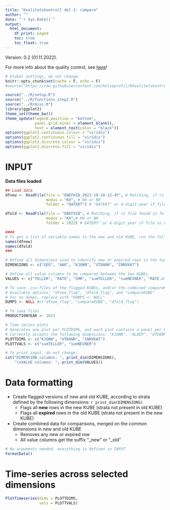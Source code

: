 ```yaml
---
title: "Kvalitetskontroll del 2: compare"
author: ""
date: "`r Sys.Date()`"
output:
  html_document: 
    df_print: paged
    toc: true
    toc_float: true
---
```

Version: 0.2 (01.11.2022). 

For more info about the quality control, see [here](https://github.com/helseprofil/KHvalitetskontroll)!

```r
# Global settings, do not change
knitr::opts_chunk$set(cache = F, echo = F)
#source("https://raw.githubusercontent.com/helseprofil/KHvalitetskontroll/main/R/setup.R")

source("../R/setup.R")
source("../R/functions_step2.R")
source("../R/misc.R")
library(ggplot2)
theme_set(theme_bw())
theme_update(legend.position = "bottom", 
             panel.grid.minor = element_blank(),
             text = element_text(color = "black"))
options(ggplot2.continuous.colour = "viridis")
options(ggplot2.continuous.fill = "viridis")
options(ggplot2.discrete.colour = "viridis")
options(ggplot2.discrete.fill = "viridis")
```

# INPUT

**Data files loaded**
```r
## Load data
dfnew <- ReadFile(file = "ENEFHIB_2022-10-20-12-45", # Matching, if >1 file found in folder, specify file name further
                  modus = "KH", # KH or NH
                  folder = "DATERT") # "DATERT" or 4-digit year if file in NESSTAR-folder

dfold <- ReadFile(file = "ENEFHIB", # Matching, if >1 file found in folder, specify file name further
                  modus = "KH",# KH or NH
                  folder = 2022) # DATERT" or 4-digit year if file in NESSTAR-folder
```

```r
####
# To get a list of variable names in the new and old KUBE, run the following code
names(dfnew)
names(dfold)
###

# Define all dimensions used to identify new or expired rows in the two KUBEs
DIMENSIONS <- c("GEO", "AAR", "KJONN", "UTDANN", "INNVKAT")

# Define all value columns to be compared between the two KUBEs
VALUES <- c("TELLER", "RATE", "SMR", "sumTELLER", "sumNEVNER", "RATE.n", "SPVFLAGG")

# To save .csv-files of the flagged KUBEs, and/or the combined compareKUBE, use this option
# Available options: "dfnew_flag", "dfold_flag", and "compareKUBE"
# For no dumps, replace with "DUMPS <- NULL"
DUMPS <- NULL #c("dfnew_flag", "compareKUBE", "dfold_flag")

# To save files
PRODUCTIONYEAR <- 2023

# Time series plots
# Generates one plot per PLOTDIMS, and each plot contains a panel per PLOTTVALS
# Currently accepts the following dimensions: "KJONN", "ALDER", "UTDANN", "INNVKAT", "LANDBAK"
PLOTTDIMS <- c("KJONN", "UTDANN", "INNVKAT")
PLOTTVALS <- c("sumTELLER", "sumNEVNER")
```

```r
# To print input, do not change:
cat("DIMENSION columns: ", print_dim(DIMENSIONS), 
    "\nVALUE columns: ", print_dim(VALUES))
```
# Data formatting

- Create flagged versions of new and old KUBE, according to strata defined by the following dimensions: `r print_dim(DIMENSIONS)`
    - Flags all **new** rows in the new KUBE (strata not present in old KUBE)
    - Flags all **expired** rows in the old KUBE (strata not present in the new KUBE)
- Create combined data for comparisons, merged on the common dimensions in new and old KUBE
    - Removes any new or expired row
    - All value columns get the suffix "_new" or "_old"

```r
# No arguments needed, everything is defined in INPUT
FormatData()
```

# Time-series across selected dimensions
```r
PlotTimeseries(dims = PLOTTDIMS,
               vals = PLOTTVALS)
```


